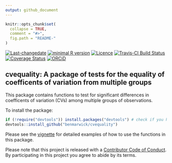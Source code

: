 ```yaml
---
output: github_document
---
```


<!-- README.md is generated from README.Rmd. Please edit that file -->

```r
knitr::opts_chunk$set(
  collapse = TRUE,
  comment = "#>",
  fig.path = "README-"
)
```
[![Last-changedate](https://img.shields.io/badge/last%20change-`r gsub('-', '--', Sys.Date())`-brightgreen.svg)](https://github.com/benmarwick/researchcompendium/commits/master) 
[![minimal R version](https://img.shields.io/badge/R%3E%3D-`r as.character(getRversion())`-brightgreen.svg)](https://cran.r-project.org/)
[![Licence](https://img.shields.io/github/license/mashape/apistatus.svg)](http://choosealicense.com/licenses/mit/) 
[![Travis-CI Build Status](https://travis-ci.org/benmarwick/cvequality.svg?branch=master)](https://travis-ci.org/benmarwick/cvequality)
[![Coverage Status](https://img.shields.io/codecov/c/github/benmarwick/cvequality/master.svg)](https://codecov.io/github/benmarwick/cvequality?branch=master)
[![ORCiD](https://img.shields.io/badge/ORCiD-0000--0001--7879--4531-green.svg)](http://orcid.org/0000-0001-7879-4531) 

## cvequality: A package of tests for the equality of coefficents of variation from multiple groups

This package contains functions to test for significant differences in coefficents of variation (CVs) among multiple groups of observations. 

To install the package:

```r
if (!require("devtools")) install.packages("devtools") # check if you have devtools, if not, it will be installed here
devtools::install_github("benmarwick/cvequality")
```

Please see the [vignette](vignettes/how_to_test_CVs.Rmd) for detailed examples of how to use the functions in this package. 

Please note that this project is released with a [Contributor Code of Conduct](CONDUCT.md). By participating in this project you agree to abide by its terms.
